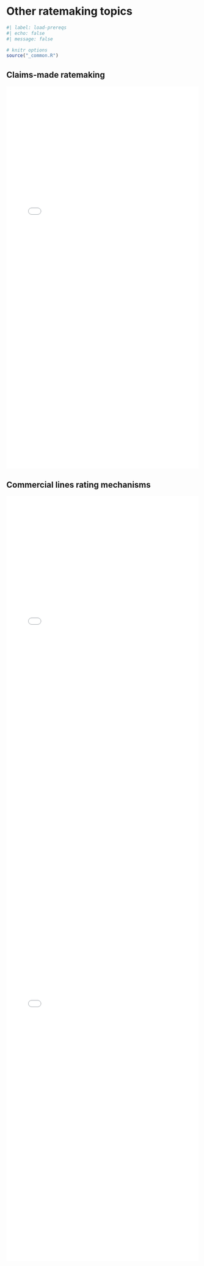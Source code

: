 # Other ratemaking topics

```r
#| label: load-prereqs
#| echo: false
#| message: false

# knitr options
source("_common.R")

```

## Claims-made ratemaking

<embed src="files/ca-5-1a-notes.pdf"type="application/pdf" width="100%" height="1000px"></embed>

## Commercial lines rating mechanisms

<embed src="files/ca-5-2a-pdf.pdf"type="application/pdf" width="100%" height="1000px"></embed>

<embed src="files/ca-5-2b-notes.pdf"type="application/pdf" width="100%" height="1000px"></embed>